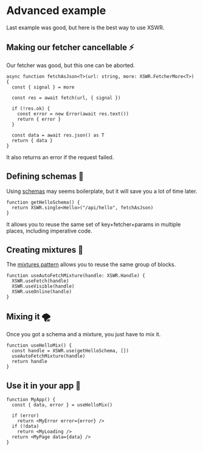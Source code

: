 # Advanced example

Last example was good, but here is the best way to use XSWR.

## Making our fetcher cancellable ⚡️

Our fetcher was good, but this one can be aborted.

```tsx
async function fetchAsJson<T>(url: string, more: XSWR.FetcherMore<T>) {
  const { signal } = more

  const res = await fetch(url, { signal })

  if (!res.ok) {
    const error = new Error(await res.text())
    return { error }
  }

  const data = await res.json() as T
  return { data }
}
```

It also returns an error if the request failed.

## Defining schemas 📐

Using [schemas](/features/schemas) may seems boilerplate, but it will save you a lot of time later.

```tsx
function getHelloSchema() {
  return XSWR.single<Hello>("/api/hello", fetchAsJson)
}
```

It allows you to reuse the same set of key+fetcher+params in multiple places, including imperative code.

## Creating mixtures 🧪

The [mixtures pattern](/patterns/mixtures) allows you to reuse the same group of blocks.

```tsx
function useAutoFetchMixture(handle: XSWR.Handle) {
  XSWR.useFetch(handle)
  XSWR.useVisible(handle)
  XSWR.useOnline(handle)
}
```

## Mixing it 🌪

Once you got a schema and a mixture, you just have to mix it.

```tsx
function useHelloMix() {
  const handle = XSWR.use(getHelloSchema, [])
  useAutoFetchMixture(handle)
  return handle
}
```

## Use it in your app 🚀

```tsx
function MyApp() {
  const { data, error } = useHelloMix()

  if (error)
    return <MyError error={error} />
  if (!data)
    return <MyLoading />
  return <MyPage data={data} />
}
```